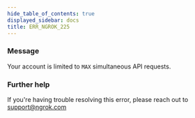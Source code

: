 ```yaml
---
hide_table_of_contents: true
displayed_sidebar: docs
title: ERR_NGROK_225
---
```


### Message

Your account is limited to `MAX` simultaneous API requests.

<ErrorDetails />

### Further help

If you're having trouble resolving this error, please reach out to [support@ngrok.com](mailto:support@ngrok.com?subject=Help%20with%20ERR_NGROK_225)

